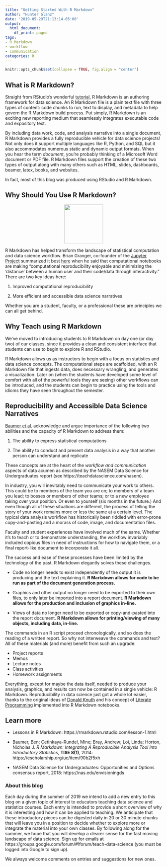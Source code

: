 ```yaml
---
title: "Getting Started With R Markdown"
author: "Hunter Glanz"
date: '2019-05-29T21:13:14-05:00'
output:
  html_document:
    df_print: paged
tags:
- R Markdown
- workflow
- communication
categories: R
---
```


```r
knitr::opts_chunk$set(collapse = TRUE, fig.align = "center")
```


## What is R Markdown? 

Straight from RStudio's wonderful [tutorial](https://rmarkdown.rstudio.com/), R Markdown is an authoring framework for data science. An R Markdown file is a plain text file with three types of content: code chunks to run, text to display, and metadata to help govern the R Markdown build process. Put simply, R Markdown is an exciting new reporting medium that seamlessly integrates executable code and expository text.

By including data work, code, and analysis narrative into a single document, R Markdown provides a fully reproducible vehicle for data science projects! Not only does it support multiple languages like R, Python, and SQL but it also accommodates numerous static and dynamic output formats. When you hear the term *document*, you're probably thinking of a Microsoft Word document or PDF file. R Markdown files support the creation of these two types of output along with many others such as HTML, slides, dashboards, beamer, latex, books, and websites. 

In fact, most of this blog was produced using RStudio and R Markdown.


## Why Should You Use R Markdown?

<center>

![](/post/rmarkdown/rmarkdownhex.png){width=125px}

</center>

R Markdown has helped transform the landscape of statistical computation and data science workflow. Brian Granger, co-founder of the [Jupyter Project](https://jupyter.org/) summarized it best [here](https://github.com/ellisonbg/jupyter-talks) when he said that computational notebooks are making "computational reproducibility enjoyable and minimizing the 'distance' between a human user and their code/data through interactivity." There are two key ideas here:

1. Improved computational reproducibility

2. More efficient and accessible data science narratives

Whether you are a student, faculty, or a professional these are principles we can all get behind.


## Why Teach using R Markdown

We've moved to introducing students to R Markdown on day one (or day two) of our classes, since it provides a clean and consistent interface that students can use to begin to explore R and RStudio. 

R Markdown allows us as instructors to begin with a focus on statistics and data science concepts.  The computational steps are scaffolded, with an R Markdown file that ingests data, does necessary wrangling, and generates a visualization.  Later on (when the students have developed some level of comfort with all of the powerful tools they are seeing) other workflows can be introduced, and the students can begin to practice using the tools and idioms they have seen throughout the semester.


## Reproducibility and Accessible Data Science Narratives

[Baumer et al.](https://escholarship.org/uc/item/90b2f5xh) acknowledge and argue importance of the following two abilities and the capacity of R Markdown to address them:

1. The ability to express statistical computations

2. The ability to conduct and present data analysis in a way that another person can understand and replicate

These concepts are at the heart of the *workflow and communication* aspects of data acumen as described by the NASEM Data Science for Undergraduates report (see https://teachdatascience.com/nasem).

In industry, you will inevitably need to communicate your work to others. This could be to members of the team you are on; to members of a team you lead; to bosses or members of other teams; or to a new employee taking over your position. Or even to yourself (six months in the future.)  And even though all of these situations are different, the process of telling the story of your work remains more or less the same at a certain level. The typical data analysis workflow has historically been riddled with error-prone copy-and-pasting and a morass of code, image, and documentation files. 

Faculty and student experiences have involved much of the same. Whether it's to teach or to demonstrate understanding, the workflow invariably included copious files in need of instructions for how to navigate them, or a final report-like document to incorporate it all. 

The success and ease of these processes have been limited by the technology of the past. R Markdown elegantly solves these challenges.

* Code no longer needs to exist independently of the output it is producing and the text explaining it. **R Markdown allows for code to be run as part of the document generation process.**

* Graphics and other output no longer need to be exported to their own files, to only later be imported into a report document. **R Markdown allows for the production and inclusion of graphics in-line.**

* Views of data no longer need to be exported or copy-and-pasted into the report document. **R Markdown allows for printing/viewing of many objects, including data, in-line.**

The commands in an R script proceed chronologically, and so does the reading of a written report. So why not interweave the commands and text? All of these materials (and more) benefit from such an upgrade:

* Project reports 
* Memos
* Lecture notes
* Class activities
* Homework assignments

Everything, except for maybe the data itself, needed to produce your analysis, graphics, and results can now be contained in a single vehicle: R Markdown. Reproducibility in data science just got a whole lot easier, thanks to the original ideas of [Donald Knuth](https://en.wikipedia.org/wiki/Donald_Knuth) and his concept of [Literate Programming](https://en.wikipedia.org/wiki/Literate_programming) implemented into R Markdown notebooks.




## Learn more

* Lessons in R Markdown: https://rmarkdown.rstudio.com/lesson-1.html

* Baumer, Ben; &Ccedil;etinkaya-Rundel, Mine; Bray, Andrew; Loi, Linda; Horton, Nicholas J. *R Markdown: Integrating A Reproducible Analysis Tool into Introductory Statistics*, **TISE 8(1)**, 2014: https://escholarship.org/uc/item/90b2f5xh

* NASEM Data Science for Undergraduates: Opportunities and Options consensus report, 2018: https://nas.edu/envisioningds


### About this blog 

Each day during the summer of 2019 we intend to add a new entry to this blog on a given topic of interest to educators teaching data science and statistics courses. Each entry is intended to provide a short overview of why it is interesting and how it can be applied to teaching. We anticipate that these introductory pieces can be digested daily in 20 or 30 minute chunks that will leave you in a position to decide whether to explore more or integrate the material into your own classes. By following along for the summer, we hope that you will develop a clearer sense for the fast moving landscape of data science. Sign up for emails at https://groups.google.com/forum/#!forum/teach-data-science (you must be logged into Google to sign up).

We always welcome comments on entries and suggestions for new ones.

